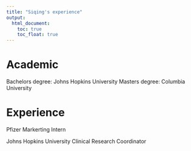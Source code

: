 ```yaml
---
title: "Siqing's experience"
output: 
  html_document:
    toc: true
    toc_float: true
---
```


# Academic 
Bachelors degree: Johns Hopkins University 
Masters degree: Columbia University 

# Experience 
Pfizer
Markerting Intern 

Johns Hopkins University
Clinical Research Coordinator 
